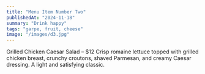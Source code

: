 ```yaml
---
title: "Menu Item Number Two"
publishedAt: "2024-11-18"
summary: "Drink happy"
tags: "garpe, fruit, cheese"
image: "/images/d3.jpg"
---
```





Grilled Chicken Caesar Salad – $12 Crisp romaine lettuce topped with grilled chicken breast, crunchy croutons, shaved Parmesan, and creamy Caesar dressing. A light and satisfying classic.